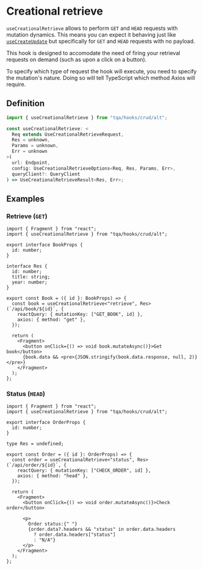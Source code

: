 # Creational retrieve

`useCreationalRetrieve` allows to perform `GET` and `HEAD` requests with
mutation dynamics. This means you can expect it behaving just like
[`useCreateUpdate`](/create-update-partial-update) but specifically for `GET`
and `HEAD` requests with no payload.

This hook is designed to accomodate the need of firing your retrieval requests
on demand (such as upon a click on a button).

To specify which type of request the hook will execute, you need to specify the
mutation's nature. Doing so will tell TypeScript which method Axios will
require.

## Definition

```ts filename="Import statement (TypeScript)"
import { useCreationalRetrieve } from "tqa/hooks/crud/alt";
```

```ts filename="Signature (TypeScript)" copy=false
const useCreationalRetrieve: <
  Req extends UseCreationalRetrieveRequest,
  Res = unknown,
  Params = unknown,
  Err = unknown
>(
  url: Endpoint,
  config: UseCreationalRetrieveOptions<Req, Res, Params, Err>,
  queryClient?: QueryClient
) => UseCreationalRetrieveResult<Res, Err>;
```

## Examples

### Retrieve (`GET`)

```tsx filename="TypeScript (TSX)"
import { Fragment } from "react";
import { useCreationalRetrieve } from "tqa/hooks/crud/alt";

export interface BookProps {
  id: number;
}

interface Res {
  id: number;
  title: string;
  year: number;
}

export const Book = ({ id }: BookProps) => {
  const book = useCreationalRetrieve<"retrieve", Res>(`/api/book/${id}`, {
    reactQuery: { mutationKey: ["GET_BOOK", id] },
    axios: { method: "get" },
  });

  return (
    <Fragment>
      <button onClick={() => void book.mutateAsync()}>Get book</button>
      {book.data && <pre>{JSON.stringify(book.data.response, null, 2)}</pre>}
    </Fragment>
  );
};
```

### Status (`HEAD`)

```tsx filename="TypeScript (TSX)"
import { Fragment } from "react";
import { useCreationalRetrieve } from "tqa/hooks/crud/alt";

export interface OrderProps {
  id: number;
}

type Res = undefined;

export const Order = ({ id }: OrderProps) => {
  const order = useCreationalRetrieve<"status", Res>(`/api/order/${id}`, {
    reactQuery: { mutationKey: ["CHECK_ORDER", id] },
    axios: { method: "head" },
  });

  return (
    <Fragment>
      <button onClick={() => void order.mutateAsync()}>Check order</button>

      <p>
        Order status:{" "}
        {order.data?.headers && "status" in order.data.headers
          ? order.data.headers["status"]
          : "N/A"}
      </p>
    </Fragment>
  );
};
```
